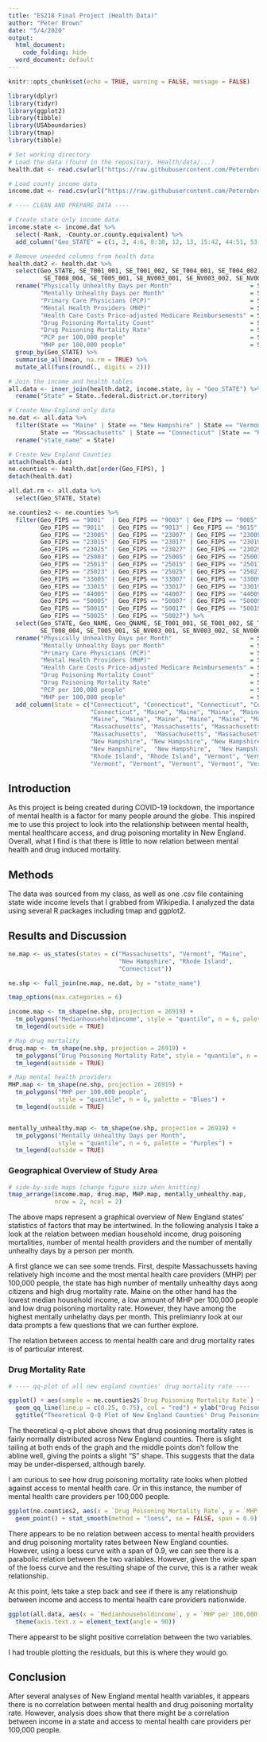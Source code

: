 ```yaml
---
title: "ES218 Final Project (Health Data)"
author: "Peter Brown"
date: "5/4/2020"
output:
  html_document:
    code_folding: hide
  word_document: default
---
```


```r
knitr::opts_chunk$set(echo = TRUE, warning = FALSE, message = FALSE)
```

``` r
library(dplyr)
library(tidyr)
library(ggplot2)
library(tibble)
library(USAboundaries)
library(tmap)
library(tibble)

# Set working directory
# Load the data (found in the repository, Health/data/...)
health.dat <- read.csv(url("https://raw.githubusercontent.com/Peternbrown/es218_project/master/Health/data/R11371317_SL050.csv"))

# Load county income data
income.dat <- read.csv(url("https://raw.githubusercontent.com/Peternbrown/es218_project/master/Health/data/County_GDP_percapita.csv"))

# ---- CLEAN AND PREPARE DATA ----

# Create state only income data
income.state <- income.dat %>% 
  select(-Rank, -County.or.county.equivalent) %>% 
  add_column("Geo_STATE" = c(1, 2, 4:6, 8:10, 12, 13, 15:42, 44:51, 53:56))

# Remove uneeded columns from health data
health.dat2 <- health.dat %>% 
  select(Geo_STATE, SE_T001_001, SE_T001_002, SE_T004_001, SE_T004_002,
          SE_T008_004, SE_T005_001, SE_NV003_001, SE_NV003_002, SE_NV006_004) %>% 
  rename("Physically Unhealthy Days per Month"                      = SE_T001_001,
         "Mentally Unhealthy Days per Month"                        = SE_T001_002,
         "Primary Care Physicians (PCP)"                            = SE_T004_001,
         "Mental Health Providers (MHP)"                            = SE_T004_002,
         "Health Care Costs Price-adjusted Medicare Reimbursements" = SE_T005_001,
         "Drug Poisoning Mortality Count"                           = SE_T008_004,
         "Drug Poisoning Mortality Rate"                            = SE_NV006_004,
         "PCP per 100,000 people"                                   = SE_NV003_001,
         "MHP per 100,000 people"                                   = SE_NV003_002) %>% 
  group_by(Geo_STATE) %>% 
  summarise_all(mean, na.rm = TRUE) %>% 
  mutate_all(funs(round(., digits = 2)))

# Join the income and health tables
all.data <- inner_join(health.dat2, income.state, by = "Geo_STATE") %>% 
  rename("State" = State..federal.district.or.territory)

# Create New-England only data
ne.dat <- all.data %>% 
  filter(State == "Maine" | State == "New Hampshire" | State == "Vermont" |
         State == "Massachusetts" | State == "Connecticut" |State == "Rhode Island") %>% 
  rename("state_name" = State)

# Create New England Counties
attach(health.dat)
ne.counties <- health.dat[order(Geo_FIPS), ]
detach(health.dat)

all.dat.rm <- all.data %>% 
  select(Geo_STATE, State)

ne.counties2 <- ne.counties %>%
  filter(Geo_FIPS == "9001"  | Geo_FIPS == "9003" | Geo_FIPS == "9005" | Geo_FIPS == "9007" | Geo_FIPS == "9009" |
         Geo_FIPS == "9011"  | Geo_FIPS == "9013" | Geo_FIPS == "9015" | Geo_FIPS == "23001" | Geo_FIPS == "23003" |
         Geo_FIPS == "23005" | Geo_FIPS == "23007" | Geo_FIPS == "23009" | Geo_FIPS == "23011" | Geo_FIPS == "23013" | 
         Geo_FIPS == "23015" | Geo_FIPS == "23017" | Geo_FIPS == "23019" | Geo_FIPS == "23021" | Geo_FIPS == "23023" | 
         Geo_FIPS == "23025" | Geo_FIPS == "23027" | Geo_FIPS == "23029" | Geo_FIPS == "23031" | Geo_FIPS == "25001" | 
         Geo_FIPS == "25003" | Geo_FIPS == "25005" | Geo_FIPS == "25007" | Geo_FIPS == "25009" | Geo_FIPS == "25011" |
         Geo_FIPS == "25013" | Geo_FIPS == "25015" | Geo_FIPS == "25017" | Geo_FIPS == "25019" | Geo_FIPS == "25021" |
         Geo_FIPS == "25023" | Geo_FIPS == "25025" | Geo_FIPS == "25027" | Geo_FIPS == "33001" | Geo_FIPS == "33003" | 
         Geo_FIPS == "33005" | Geo_FIPS == "33007" | Geo_FIPS == "33009" | Geo_FIPS == "33011" | Geo_FIPS == "33013" |
         Geo_FIPS == "33015" | Geo_FIPS == "33017" | Geo_FIPS == "33019" | Geo_FIPS == "44001" | Geo_FIPS == "44003" | 
         Geo_FIPS == "44005" | Geo_FIPS == "44007" | Geo_FIPS == "44009" | Geo_FIPS == "50001" | Geo_FIPS == "50003" | 
         Geo_FIPS == "50005" | Geo_FIPS == "50007" | Geo_FIPS == "50009" | Geo_FIPS == "50011" | Geo_FIPS == "50013" | 
         Geo_FIPS == "50015" | Geo_FIPS == "50017" | Geo_FIPS == "50019" | Geo_FIPS == "50021" | Geo_FIPS == "50023" | 
         Geo_FIPS == "50025" | Geo_FIPS == "50027") %>% 
  select(Geo_STATE, Geo_NAME, Geo_QNAME, SE_T001_001, SE_T001_002, SE_T004_001, SE_T004_002,
         SE_T008_004, SE_T005_001, SE_NV003_001, SE_NV003_002, SE_NV006_004) %>% 
  rename("Physically Unhealthy Days per Month"                      = SE_T001_001,
         "Mentally Unhealthy Days per Month"                        = SE_T001_002,
         "Primary Care Physicians (PCP)"                            = SE_T004_001,
         "Mental Health Providers (MHP)"                            = SE_T004_002,
         "Health Care Costs Price-adjusted Medicare Reimbursements" = SE_T005_001,
         "Drug Poisoning Mortality Count"                           = SE_T008_004,
         "Drug Poisoning Mortality Rate"                            = SE_NV006_004,
         "PCP per 100,000 people"                                   = SE_NV003_001,
         "MHP per 100,000 people"                                   = SE_NV003_002) %>% 
  add_column(State = c("Connecticut", "Connecticut", "Connecticut", "Connecticut", "Connecticut", "Connecticut", "Connecticut",
                       "Connecticut", "Maine", "Maine", "Maine", "Maine", "Maine", "Maine", "Maine", "Maine", "Maine", "Maine", 
                       "Maine", "Maine", "Maine", "Maine", "Maine", "Maine", "Massachusetts", "Massachusetts", "Massachusetts", 
                       "Massachusetts", "Massachusetts", "Massachusetts", "Massachusetts", "Massachusetts", "Massachusetts", 
                       "Massachusetts",  "Massachusetts", "Massachusetts", "Massachusetts", "Massachusetts", "New Hampshire", 
                       "New Hampshire", "New Hampshire", "New Hampshire", "New Hampshire", "New Hampshire", "New Hampshire", 
                       "New Hampshire",  "New Hampshire",  "New Hampshire", "Rhode Island", "Rhode Island", "Rhode Island",
                       "Rhode Island", "Rhode Island", "Vermont", "Vermont", "Vermont", "Vermont", "Vermont", "Vermont", "Vermont", 
                       "Vermont", "Vermont", "Vermont", "Vermont", "Vermont", "Vermont", "Vermont"))
```

## Introduction

As this project is being created during COVID-19 lockdown, the importance of mental health is a factor for many people around the globe. This inspired me to use this project to look into the relationship between mental health, mental healthcare access, and drug poisoning mortality in New England. Overall, what I find is that there is little to now relation between mental health and drug induced mortality. 

## Methods

The data was sourced from my class, as well as one .csv file containing state wide income levels that I grabbed from Wikipedia. I analyzed the data using several R packages including tmap and ggplot2. 

## Results and Discussion

``` r
ne.map <- us_states(states = c("Massachusetts", "Vermont", "Maine",
                               "New Hampshire", "Rhode Island",
                               "Connecticut"))

ne.shp <- full_join(ne.map, ne.dat, by = "state_name")

tmap_options(max.categories = 6)

income.map <- tm_shape(ne.shp, projection = 26919) + 
  tm_polygons("Medianhouseholdincome", style = "quantile", n = 6, palette = "Greens") +
  tm_legend(outside = TRUE)

# Map drug mortality
drug.map <- tm_shape(ne.shp, projection = 26919) + 
  tm_polygons("Drug Poisoning Mortality Rate", style = "quantile", n = 6, palette = "Reds") +
  tm_legend(outside = TRUE)

# Map mental health providers
MHP.map <- tm_shape(ne.shp, projection = 26919) + 
  tm_polygons("MHP per 100,000 people",
              style = "quantile", n = 6, palette = "Blues") +
  tm_legend(outside = TRUE)


mentally_unhealthy.map <- tm_shape(ne.shp, projection = 26919) + 
  tm_polygons("Mentally Unhealthy Days per Month",
              style = "quantile", n = 6, palette = "Purples") +
  tm_legend(outside = TRUE)
```

### Geographical Overview of Study Area

```r
# side-by-side maps (change figure size when knitting)
tmap_arrange(income.map, drug.map, MHP.map, mentally_unhealthy.map, 
             nrow = 2, ncol = 2)
```

The above maps represent a graphical overview of New England states' statistics of factors that may be intertwined. In the following analysis I take a look at the relation between median household income, drug poisoning mortalities, number of mental health providers and the number of mentally unhealhy days by a person per month.

A first glance we can see some trends. First, despite Massachussets having relatively high income and the most mental health care providers (MHP) per 100,000 people, the state has high number of mentally unhealthy days aong citizens and high drug mortality rate. Maine on the other hand has the lowest median household income, a low amount of MHP per 100,000 people and low drug poisoning mortality rate. However, they have among the highest mentally unhelathy days per month. This prelimianry look at our data prompts a few questions that we can further explore. 

The relation between access to mental health care and drug mortality rates is of particular interest. 

### Drug Mortality Rate

```r

# ---- qq-plot of all new england counties' drug mortality rate ----

ggplot() + aes(sample = ne.counties2$`Drug Poisoning Mortality Rate`) + geom_qq(distribution = qnorm) + 
  geom_qq_line(line.p = c(0.25, 0.75), col = "red") + ylab("Drug Poisoning Mortality Rate") +
  ggtitle("Theoretical Q-Q Plot of New England Counties' Drug Poisoning Mortality Rates")
```

The theoretical q-q plot above shows that drug posioning mortality rates is fairly normally distributed across New England counties. There is slight tailing at both ends of the graph and the middle points don't follow the abline well, giving the points a slight "S" shape. This suggests that the data may be under-dispersed, although barely.

I am curious to see how drug poisoning mortality rate looks when plotted against access to mental health care. Or in this instance, the number of mental health care providers per 100,000 people.

``` r
ggplot(ne.counties2, aes(x = `Drug Poisoning Mortality Rate`, y = `MHP per 100,000 people`)) +
  geom_point() + stat_smooth(method = "loess", se = FALSE, span = 0.9)
```

There appears to be no relation between access to mental health providers and drug poisoning mortality rates between New England counties. However, using a loess curve with a span of 0.9, we can see there is a parabolic relation between the two variables. However, given the wide span of the loess curve and the resulting shape of the curve, this is a rather weak relationship.

At this point, lets take a step back and see if there is any relationshuip between income and access to mental health care providers nationwide.

``` r
ggplot(all.data, aes(x = `Medianhouseholdincome`, y = `MHP per 100,000 people`)) + geom_point() + xlab("Median Household Income") +
  theme(axis.text.x = element_text(angle = 90))
```

There appearst to be slight positive correlation between the two variables.

I had trouble plotting the residuals, but this is where they would go.

## Conclusion

After several analyses of New England mental health variables, it appears there is no correlation between mental health and drug poisoning mortality rate. However, analysis does show that there might be a correlation between income in a state and access to mental health care providers per 100,000 people.

